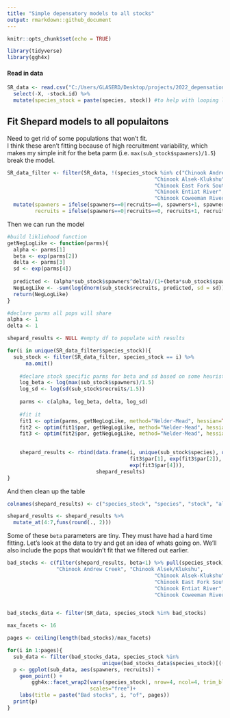 ```yaml
---
title: "Simple depensatory models to all stocks"
output: rmarkdown::github_document
---
```


```r
knitr::opts_chunk$set(echo = TRUE)
```

```r
library(tidyverse)
library(ggh4x)
```

#### Read in data 
```r
SR_data <- read.csv("C:/Users/GLASERD/Desktop/projects/2022_depensation/salmon-depensation/data/salmon_productivity_compilation_jun2022.csv") %>%
  select(-X, -stock.id) %>%
  mutate(species_stock = paste(species, stock)) #to help with looping later
```

## Fit Shepard models to all populaitons  
Need to get rid of some populations that won't fit.  
I think these aren't fitting because of high recruitment variability, which makes my simple init for the beta parm (i.e. `max(sub_stock$spawners)/1.5`) break the model.  
```r
SR_data_filter <- filter(SR_data, !(species_stock %in% c("Chinook Andrew Creek", "Chinook Alsek/Klukshu",
                                                "Chinook Alsek-Klukshu",
                                                "Chinook East Fork South Fork Salmon River",
                                                "Chinook Entiat River", "Chinook Minam River",
                                                "Chinook Coweeman River"))) %>%
  mutate(spawners = ifelse(spawners==0|recruits==0, spawners+1, spawners),
         recruits = ifelse(spawners==0|recruits==0, recruits+1, recruits))
```

Then we can run the model  
```r
#build likliehood function
getNegLogLike <- function(parms){
  alpha <- parms[1]
  beta <- exp(parms[2])
  delta <- parms[3]
  sd <- exp(parms[4])
  
  predicted <- (alpha*sub_stock$spawners^delta)/(1+(beta*sub_stock$spawners^delta))
  NegLogLike <- -sum(log(dnorm(sub_stock$recruits, predicted, sd = sd)))
  return(NegLogLike)
}

#declare parms all pops will share
alpha <- 1
delta <- 1

shepard_results <- NULL #empty df to populate with results

for(i in unique(SR_data_filter$species_stock)){
  sub_stock <- filter(SR_data_filter, species_stock == i) %>%
      na.omit()
    
    #declare stock specific parms for beta and sd based on some heuristics 
    log_beta <- log(max(sub_stock$spawners)/1.5)
    log_sd <- log(sd(sub_stock$recruits/1.5)) 
    
    parms <- c(alpha, log_beta, delta, log_sd)
    
    #fit it
    fit1 <- optim(parms, getNegLogLike, method="Nelder-Mead", hessian=TRUE)
    fit2 <- optim(fit1$par, getNegLogLike, method="Nelder-Mead", hessian=TRUE)
    fit3 <- optim(fit2$par, getNegLogLike, method="Nelder-Mead", hessian=TRUE)
    

    shepard_results <- rbind(data.frame(i, unique(sub_stock$species), unique(sub_stock$stock),
                                        fit3$par[1], exp(fit3$par[2]), fit3$par[3], 
                                        exp(fit3$par[4])),
                             shepard_results)
}
```

And then clean up the table  
```r
colnames(shepard_results) <- c("species_stock", "species", "stock", "alpha", "beta", "delta", "sd")

shepard_results <- shepard_results %>% 
  mutate_at(4:7,funs(round(., 2)))
```

Some of these `beta` parameters are tiny. They must have had a hard time fitting. Let's look at the data to try and get an idea of whats going on. We'll also include the pops that wouldn't fit that we filtered out earlier.    
```r
bad_stocks <- c(filter(shepard_results, beta<1) %>% pull(species_stock), 
                "Chinook Andrew Creek", "Chinook Alsek/Klukshu",
                                                "Chinook Alsek-Klukshu",
                                                "Chinook East Fork South Fork Salmon River",
                                                "Chinook Entiat River", "Chinook Minam River",
                                                "Chinook Coweeman River")


bad_stocks_data <- filter(SR_data, species_stock %in% bad_stocks)

max_facets <- 16

pages <- ceiling(length(bad_stocks)/max_facets)

for(i in 1:pages){
  sub_data <- filter(bad_stocks_data, species_stock %in% 
                               unique(bad_stocks_data$species_stock)[(((i-1)*max_facets)+1):(max_facets*i)])
  p <- ggplot(sub_data, aes(spawners, recruits)) +
    geom_point() +
        ggh4x::facet_wrap2(vars(species_stock), nrow=4, ncol=4, trim_blank=FALSE, 
                           scales="free")+
    labs(title = paste("Bad stocks", i, "of", pages))
  print(p)
}
```